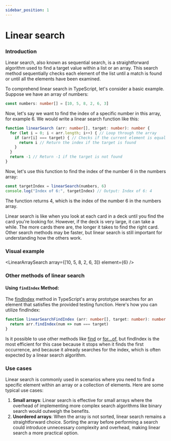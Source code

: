 ```yaml
---
sidebar_position: 1
---
```



# Linear search

### Introduction

Linear search, also known as sequential search, is a straightforward algorithm used to find a target value within a list or an array. This search method sequentially checks each element of the list until a match is found or until all the elements have been examined.

To comprehend linear search in TypeScript, let's consider a basic example. Suppose we have an array of numbers:

```typescript
const numbers: number[] = [10, 5, 8, 2, 6, 3]
```

Now, let's say we want to find the index of a specific number in this array, for example 6. We would write a linear search function like this:

```typescript
function linearSearch (arr: number[], target: number): number {
  for (let i = 0; i < arr.length; i++) { // Loop through the array
    if (arr[i] === target) { // Checks if the current element is equal to the target
      return i // Return the index if the target is found
    }
  }
  return -1 // Return -1 if the target is not found
}
```

Now, let's use this function to find the index of the number 6 in the numbers array:

```typescript
const targetIndex = linearSearch(numbers, 6)
console.log("Index of 6:", targetIndex) // Output: Index of 6: 4
```

The function returns 4, which is the index of the number 6 in the numbers array.

Linear search is like when you look at each card in a deck until you find the card you're looking for. However, if the
deck is very large, it can take a while. The more cards there are, the longer it takes to find the right card. Other
search methods may be faster, but linear search is still important for understanding how the others work.

### Visual example

<LinearArraySearch array={[10, 5, 8, 2, 6, 3]} element={6} />

### Other methods of linear search

#### Using `findIndex` Method:

The [findIndex](https://developer.mozilla.org/en-US/docs/Web/JavaScript/Reference/Global_Objects/Array/findIndex) method in TypeScript's array prototype searches for an element that satisfies the provided testing function. Here's how you can utilize findIndex:

```typescript
function linearSearchFindIndex (arr: number[], target: number): number {
  return arr.findIndex(num => num === target)
}
```

Is it possible to use other methods like [find](https://developer.mozilla.org/en-US/docs/Web/JavaScript/Reference/Global_Objects/Array/find)
or [for...of](https://developer.mozilla.org/en-US/docs/Web/JavaScript/Reference/Statements/for...of), but findIndex is the most efficient
for this case because it stops when it finds the first occurrence, and because it already searches for the index, which is often expected
by a linear search algorithm.

### Use cases

Linear search is commonly used in scenarios where you need to find a specific element within an array or a collection of elements. Here are some typical use cases:

1. **Small arrays**: Linear search is effective for small arrays where the overhead of implementing more complex search algorithms like binary search would outweigh the benefits.
2. **Unordered arrays**: When the array is not sorted, linear search remains a straightforward choice. Sorting the array before performing a search could introduce unnecessary complexity and overhead, making linear search a more practical option.
